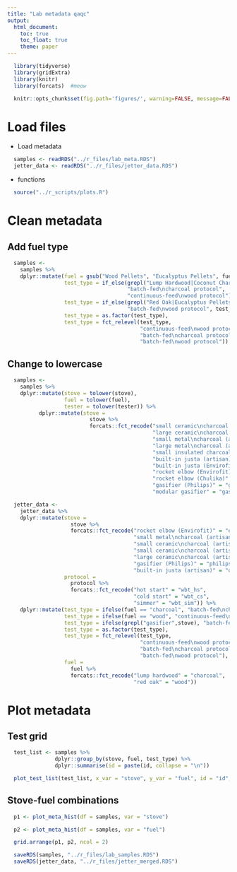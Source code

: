 ```yaml
---
title: "Lab metadata qaqc"
output:
  html_document:
    toc: true
    toc_float: true
    theme: paper
---
```


```r
  library(tidyverse)
  library(gridExtra)
  library(knitr)
  library(forcats)  #meow
```

```r
  knitr::opts_chunk$set(fig.path='figures/', warning=FALSE, message=FALSE, cache=FALSE)
```

# Load files

* Load metadata

```r
  samples <- readRDS("../r_files/lab_meta.RDS")
  jetter_data <- readRDS("../r_files/jetter_data.RDS")
```

* functions

```r
  source("../r_scripts/plots.R")
```

# Clean metadata

## Add fuel type

```r
  samples <-
    samples %>%
    dplyr::mutate(fuel = gsub("Wood Pellets", "Eucalyptus Pellets", fuel),
                  test_type = if_else(grepl("Lump Hardwood|Coconut Charcoal", fuel),
                                      "batch-fed\ncharcoal protocol",
                                      "continuous-feed\nwood protocol"),
                  test_type = if_else(grepl("Red Oak|Eucalyptus Pellets", fuel),
                                      "batch-fed\nwood protocol", test_type),
                  test_type = as.factor(test_type),
                  test_type = fct_relevel(test_type,
                                          "continuous-feed\nwood protocol",
                                          "batch-fed\ncharcoal protocol",
                                          "batch-fed\nwood protocol"))
```

## Change to lowercase

```r
  samples <-
    samples %>%
    dplyr::mutate(stove = tolower(stove),
                  fuel = tolower(fuel),
                  tester = tolower(tester)) %>%
          dplyr::mutate(stove =
                          stove %>%
                          forcats::fct_recode("small ceramic\ncharcoal (artisan)" = "ceramic jiko (small)",
                                              "large ceramic\ncharcoal (artisan)" = "ceramic jiko (large)",
                                              "small metal\ncharcoal (artisan)" = "metal jiko (small)",
                                              "large metal\ncharcoal (artisan)" = "metal jiko (large)",
                                              "small insulated charcoal\n(Burn Design Lab)" = "metal jiko (burn)",
                                              "built-in justa (artisan)" = "justa (artisan)",
                                              "built-in justa (Envirofit)" = "justa (hm5000)",
                                              "rocket elbow (Envirofit)" = "rocket elbow (g3300)",
                                              "rocket elbow (Chulika)" = "rocket elbow (chulika)",
                                              "gasifier (Philips)" = "gasifier (philips)",
                                              "modular gasifier" = "gasifier (doe)"))
```

```r
  jetter_data <- 
    jetter_data %>%
    dplyr::mutate(stove = 
                    stove %>%
                    forcats::fct_recode("rocket elbow (Envirofit)" = "envirofit g3300",
                                        "small metal\ncharcoal (artisan)" = "metal charcoal",
                                        "small ceramic\ncharcoal (artisan) 1" = "ceramic charcoal",
                                        "small ceramic\ncharcoal (artisan) 2" = "kcj standard",
                                        "large ceramic\ncharcoal (artisan)" = "gyapa",
                                        "gasifier (Philips)" = "philips fan",
                                        "built-in justa (artisan)" = "onil"),
                  protocol =
                    protocol %>%
                    forcats::fct_recode("hot start" = "wbt_hs",
                                        "cold start" = "wbt_cs",
                                        "simmer" = "wbt_sim")) %>%
    dplyr::mutate(test_type = ifelse(fuel == "charcoal", "batch-fed\ncharcoal protocol", NA),
                  test_type = ifelse(fuel == "wood", "continuous-feed\nwood protocol", test_type),
                  test_type = ifelse(grepl("gasifier",stove), "batch-fed\nwood protocol", test_type),
                  test_type = as.factor(test_type),
                  test_type = fct_relevel(test_type,
                                          "continuous-feed\nwood protocol",
                                          "batch-fed\ncharcoal protocol",
                                          "batch-fed\nwood protocol"),
                  fuel = 
                    fuel %>%
                    forcats::fct_recode("lump hardwood" = "charcoal",
                                        "red oak" = "wood"))
```

# Plot metadata

## Test grid

```r
  test_list <- samples %>%
               dplyr::group_by(stove, fuel, test_type) %>%
               dplyr::summarise(id = paste(id, collapse = "\n"))

  plot_test_list(test_list, x_var = "stove", y_var = "fuel", id = "id", fill_color = "test_type")
```

## Stove-fuel combinations

```r
  p1 <- plot_meta_hist(df = samples, var = "stove")

  p2 <- plot_meta_hist(df = samples, var = "fuel")

  grid.arrange(p1, p2, ncol = 2)
```

```r
  saveRDS(samples, "../r_files/lab_samples.RDS")
  saveRDS(jetter_data, "../r_files/jetter_merged.RDS")
```

